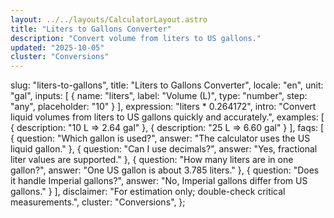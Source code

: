 ```yaml
---
layout: ../../layouts/CalculatorLayout.astro
title: "Liters to Gallons Converter"
description: "Convert volume from liters to US gallons."
updated: "2025-10-05"
cluster: "Conversions"
---
```



  slug: "liters-to-gallons",
  title: "Liters to Gallons Converter",
  locale: "en",
  unit: "gal",
  inputs: [
    { name: "liters", label: "Volume (L)", type: "number", step: "any", placeholder: "10" }
  ],
  expression: "liters * 0.264172",
  intro: "Convert liquid volumes from liters to US gallons quickly and accurately.",
  examples: [
    { description: "10 L ⇒ 2.64 gal" },
    { description: "25 L ⇒ 6.60 gal" }
  ],
  faqs: [
    { question: "Which gallon is used?", answer: "The calculator uses the US liquid gallon." },
    { question: "Can I use decimals?", answer: "Yes, fractional liter values are supported." },
    { question: "How many liters are in one gallon?", answer: "One US gallon is about 3.785 liters." },
    { question: "Does it handle Imperial gallons?", answer: "No, Imperial gallons differ from US gallons." }
  ],
  disclaimer: "For estimation only; double-check critical measurements.",
  cluster: "Conversions",
};

<Calculator schema={schema} />

